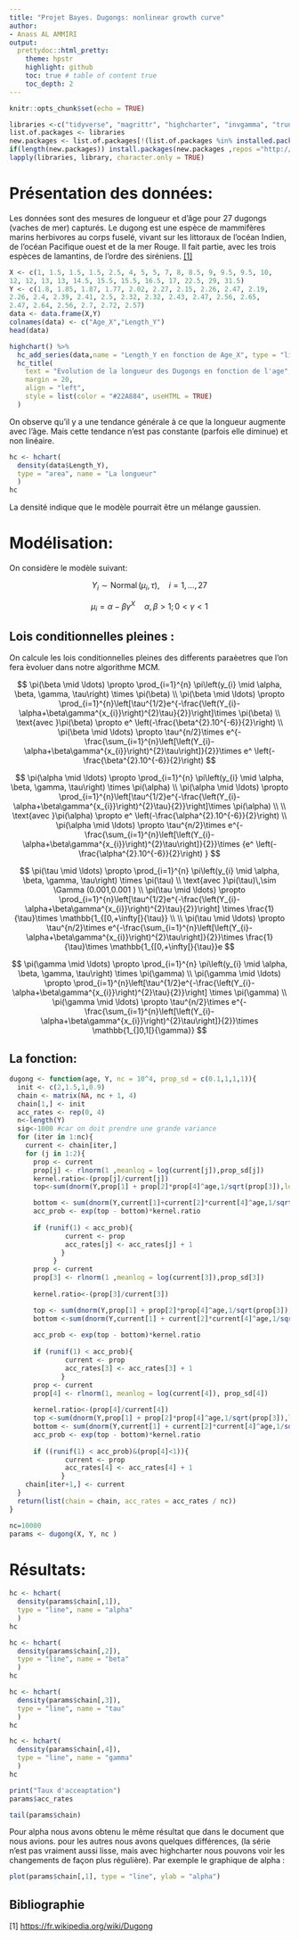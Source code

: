 ```yaml
---
title: "Projet Bayes. Dugongs: nonlinear growth curve"
author: 
- Anass AL AMMIRI
output:
  prettydoc::html_pretty:
    theme: hpstr
    highlight: github
    toc: true # table of content true 
    toc_depth: 2 
---
```


```r
knitr::opts_chunk$set(echo = TRUE)

libraries <-c("tidyverse", "magrittr", "highcharter", "invgamma", "truncnorm")
list.of.packages <- libraries
new.packages <- list.of.packages[!(list.of.packages %in% installed.packages()[,"Package"])]
if(length(new.packages)) install.packages(new.packages ,repos ="http://cran.us.r-project.org")
lapply(libraries, library, character.only = TRUE)

```


# Présentation des données:

Les données sont des mesures de longueur et d'âge pour 27 dugongs (vaches de mer) capturés.
Le dugong est une espèce de mammifères marins herbivores au corps fuselé, vivant sur les littoraux de l'océan Indien, de l'océan Pacifique ouest et de la mer Rouge. Il fait partie, avec les trois espèces de lamantins, de l'ordre des siréniens. [[1]](https://fr.wikipedia.org/wiki/Dugong) 



```r
X <- c(1, 1.5, 1.5, 1.5, 2.5, 4, 5, 5, 7, 8, 8.5, 9, 9.5, 9.5, 10, 
12, 12, 13, 13, 14.5, 15.5, 15.5, 16.5, 17, 22.5, 29, 31.5)
Y <- c(1.8, 1.85, 1.87, 1.77, 2.02, 2.27, 2.15, 2.26, 2.47, 2.19, 
2.26, 2.4, 2.39, 2.41, 2.5, 2.32, 2.32, 2.43, 2.47, 2.56, 2.65, 
2.47, 2.64, 2.56, 2.7, 2.72, 2.57)
data <- data.frame(X,Y)
colnames(data) <- c("Age_X","Length_Y") 
head(data)
```




```r

highchart() %>%
  hc_add_series(data,name = "Length_Y en fonction de Age_X", type = "line", hcaes(Age_X, Length_Y)) %>%
  hc_title(
    text = "Evolution de la longueur des Dugongs en fonction de l'age",
    margin = 20,
    align = "left",
    style = list(color = "#22A884", useHTML = TRUE)
  )
```

On observe qu'il y a une tendance générale à ce que la longueur augmente avec l'âge. Mais cette tendance n'est pas constante (parfois elle diminue) et non linéaire.
 

```r
hc <- hchart(
  density(data$Length_Y), 
  type = "area", name = "La longueur"
  )
hc
```
La densité indique que le modèle pourrait être un mélange gaussien.

# Modélisation:

On considère le modèle suivant: 

$$
Y_{i} \sim \operatorname{Normal}\left(\mu_{i}, \tau\right), \quad i=1, \ldots, 27$$

$$\mu_{i}=\alpha-\beta \gamma^{X} \quad \alpha, \beta>1 ; 0<\gamma<1
$$



## Lois conditionnelles pleines :

On calcule les lois conditionnelles pleines des diff́erents paraèetres que l’on fera  ́evoluer dans
notre algorithme MCM.


$$
\pi(\beta \mid \ldots) \propto \prod_{i=1}^{n} \pi\left(y_{i} \mid \alpha, \beta, \gamma, \tau\right) \times \pi(\beta)
\\
\pi(\beta \mid \ldots) \propto \prod_{i=1}^{n}\left[\tau^{1/2}e^{-\frac{\left(Y_{i}-\alpha+\beta\gamma^{x_{i}}\right)^{2}\tau}{2}}\right]\times \pi(\beta)
\\ \text{avec }\pi(\beta) \propto e^ \left(-\frac{\beta^{2}.10^{-6}}{2}\right) 
\\
\pi(\beta \mid \ldots) \propto \tau^{n/2}\times e^{-\frac{\sum_{i=1}^{n}\left[\left(Y_{i}-\alpha+\beta\gamma^{x_{i}}\right)^{2}\tau\right]}{2}}\times e^ \left(-\frac{\beta^{2}.10^{-6}}{2}\right) 
$$



$$
\pi(\alpha \mid \ldots) \propto \prod_{i=1}^{n} \pi\left(y_{i} \mid \alpha, \beta, \gamma, \tau\right) \times \pi(\alpha)
\\
\pi(\alpha \mid \ldots) \propto \prod_{i=1}^{n}\left[\tau^{1/2}e^{-\frac{\left(Y_{i}-\alpha+\beta\gamma^{x_{i}}\right)^{2}\tau}{2}}\right]\times \pi(\alpha)
\\
\\ \text{avec }\pi(\alpha) \propto e^ \left(-\frac{\alpha^{2}.10^{-6}}{2}\right) 
\\
\pi(\alpha \mid \ldots) \propto  \tau^{n/2}\times e^{-\frac{\sum_{i=1}^{n}\left[\left(Y_{i}-\alpha+\beta\gamma^{x_{i}}\right)^{2}\tau\right]}{2}}\times {e^ \left(-\frac{\alpha^{2}.10^{-6}}{2}\right) }
$$

$$
\pi(\tau \mid \ldots) \propto \prod_{i=1}^{n} \pi\left(y_{i} \mid \alpha, \beta, \gamma, \tau\right) \times \pi(\tau)
\\
\text{avec }\pi(\tau)\,\sim \Gamma (0.001,0.001 )
\\
\pi(\tau \mid \ldots) \propto \prod_{i=1}^{n}\left[\tau^{1/2}e^{-\frac{\left(Y_{i}-\alpha+\beta\gamma^{x_{i}}\right)^{2}\tau}{2}}\right] \times \frac{1}{\tau}\times \mathbb{1_{[0,+\infty[}{\tau}}
\\
\\
\pi(\tau \mid \ldots) \propto  \tau^{n/2}\times e^{-\frac{\sum_{i=1}^{n}\left[\left(Y_{i}-\alpha+\beta\gamma^{x_{i}}\right)^{2}\tau\right]}{2}}\times \frac{1}{\tau}\times \mathbb{1_{[0,+\infty[}{\tau}}e
$$

$$
\pi(\gamma \mid \ldots) \propto \prod_{i=1}^{n} \pi\left(y_{i} \mid \alpha, \beta, \gamma, \tau\right) \times \pi(\gamma)
\\
\pi(\gamma \mid \ldots) \propto \prod_{i=1}^{n}\left[\tau^{1/2}e^{-\frac{\left(Y_{i}-\alpha+\beta\gamma^{x_{i}}\right)^{2}\tau}{2}}\right] \times \pi(\gamma)
\\
\pi(\gamma \mid \ldots) \propto \tau^{n/2}\times e^{-\frac{\sum_{i=1}^{n}\left[\left(Y_{i}-\alpha+\beta\gamma^{x_{i}}\right)^{2}\tau\right]}{2}}\times \mathbb{1_{]0,1[}{\gamma}}
$$




## La fonction:

```r
dugong <- function(age, Y, nc = 10^4, prop_sd = c(0.1,1,1,1)){
  init <- c(2,1.5,1,0.9)   
  chain <- matrix(NA, nc + 1, 4)
  chain[1,] <- init
  acc_rates <- rep(0, 4)
  n<-length(Y)
  sig<-1000 #car on doit prendre une grande variance
  for (iter in 1:nc){
    current <- chain[iter,]
    for (j in 1:2){
      prop <- current
      prop[j] <- rlnorm(1 ,meanlog = log(current[j]),prop_sd[j])
      kernel.ratio<-(prop[j]/current[j])
      top<-sum(dnorm(Y,prop[1] + prop[2]*prop[4]^age,1/sqrt(prop[3]),log=TRUE))+dnorm(prop[j],0,sig,log=TRUE)

      bottom <- sum(dnorm(Y,current[1]+current[2]*current[4]^age,1/sqrt(current[3]),log=TRUE))+dnorm(current[j],0,sig,log=TRUE)
      acc_prob <- exp(top - bottom)*kernel.ratio
      
      if (runif(1) < acc_prob){
              current <- prop
              acc_rates[j] <- acc_rates[j] + 1
             }
           }
      prop <- current
      prop[3] <- rlnorm(1 ,meanlog = log(current[3]),prop_sd[3])
     
      kernel.ratio<-(prop[3]/current[3])

      top <- sum(dnorm(Y,prop[1] + prop[2]*prop[4]^age,1/sqrt(prop[3]),log=TRUE))+dgamma(prop[3],0.001,rate=0.001,log=TRUE)
      bottom <-sum(dnorm(Y,current[1] + current[2]*current[4]^age,1/sqrt(current[3]),log=TRUE))+dgamma(current[3],0.001,rate=0.001,log=TRUE)   
      
      acc_prob <- exp(top - bottom)*kernel.ratio
      
      if (runif(1) < acc_prob){
              current <- prop
              acc_rates[3] <- acc_rates[3] + 1
             }
      prop <- current
      prop[4] <- rlnorm(1, meanlog = log(current[4]), prop_sd[4])
     
      kernel.ratio<-(prop[4]/current[4])
      top <-sum(dnorm(Y,prop[1] + prop[2]*prop[4]^age,1/sqrt(prop[3]),log=TRUE))+dunif(prop[4],min=0.5,max=1,log=TRUE)
      bottom <- sum(dnorm(Y,current[1] + current[2]*current[4]^age,1/sqrt(current[3]),log=TRUE))+dunif(current[4],min=0.5,max=1,log=TRUE)
      acc_prob <- exp(top - bottom)*kernel.ratio
    
      if ((runif(1) < acc_prob)&(prop[4]<1)){
              current <- prop
              acc_rates[4] <- acc_rates[4] + 1
             } 
    chain[iter+1,] <- current
  }
  return(list(chain = chain, acc_rates = acc_rates / nc))
}

```
```r
nc=10000
params <- dugong(X, Y, nc )
```
# Résultats:
```r
hc <- hchart(
  density(params$chain[,1]), 
  type = "line", name = "alpha"
  )
hc
```
```r
hc <- hchart(
  density(params$chain[,2]), 
  type = "line", name = "beta"
  )
hc
```
```r
hc <- hchart(
  density(params$chain[,3]), 
  type = "line", name = "tau"
  )
hc
```
```r
hc <- hchart(
  density(params$chain[,4]), 
  type = "line", name = "gamma"
  )
hc
```



```r
print("Taux d'acceaptation")
params$acc_rates
```


```r
tail(params$chain)
```

Pour alpha nous avons obtenu le même résultat que dans le document que nous avions. pour les autres nous avons quelques différences, (la série n'est pas vraiment aussi lisse, mais avec highcharter nous pouvons voir les changements de façon plus régulière).
Par exemple le graphique de alpha :
  
```r
plot(params$chain[,1], type = "line", ylab = "alpha")
```


## Bibliographie

[1] <https://fr.wikipedia.org/wiki/Dugong>
